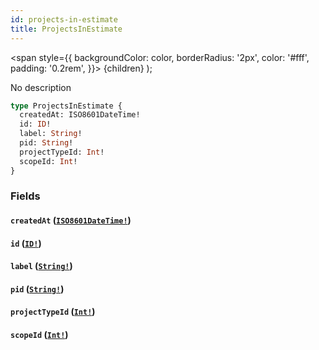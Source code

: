 ```yaml
---
id: projects-in-estimate
title: ProjectsInEstimate
---
```


<span
style={{
      backgroundColor: color,
      borderRadius: '2px',
      color: '#fff',
      padding: '0.2rem',
    }}>
{children}
</span>
);

No description

```graphql
type ProjectsInEstimate {
  createdAt: ISO8601DateTime!
  id: ID!
  label: String!
  pid: String!
  projectTypeId: Int!
  scopeId: Int!
}
```

### Fields

#### `createdAt` ([`ISO8601DateTime!`](/api/scalars/iso-8601-date-time))

#### `id` ([`ID!`](/api/scalars/id))

#### `label` ([`String!`](/api/scalars/string))

#### `pid` ([`String!`](/api/scalars/string))

#### `projectTypeId` ([`Int!`](/api/scalars/int))

#### `scopeId` ([`Int!`](/api/scalars/int))
